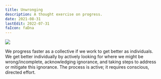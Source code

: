 ```yaml
---
title: Unwronging
description: A thought exercise on progress.
date: 2021-08-31
lastEdit: 2022-07-31
faIcon: faDna
---
```


![](./images/unwronging.png)

We progress faster as a collective if we work to get better as individuals.
We get better individually by actively looking for where we might be wrong/incomplete, acknowledging ignorance, and taking steps to address or mitigate this ignorance.
The process is active; it requires conscious, directed effort.

